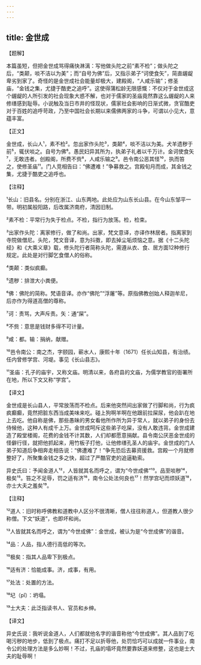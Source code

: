 ```yaml
---
---
---
```

title: 金世成
---




【题解】


本篇虽短，但把金世成骂得痛快淋漓：写他做头陀之前“素不检”；做头陀之后，“类颠，啖不洁以为美”；而“自号为佛”后，又指示弟子“诃使食矢”，简直龌龊卑劣到家了。奇怪的是金世成社会能量却极大，建殿阁，“人咸乐输”；修圣庙，“金钱之集，尤捷于酷吏之追呼”。这使得蒲松龄无限感慨：不仅对于金世成这个龌龊的人所引发的社会现象大惑不解，也对于儒家的圣庙竟然靠这么龌龊的人来修缮感到耻辱。小说触及当日市井的怪现状，儒家社会影响的日渐式微，贪官酷吏对于百姓的追呼苛政，乃至中国社会长期以来儒佛两家的斗争，可谓以小见大，意蕴丰富。

【正文】

金世成，长山人¹，素不检²。忽出家作头陀³，类颠⁴，啖不洁以为美。犬羊遗秽于前⁵，辄伏啖之。自号为佛⁶。愚民妇异其所为，执弟子礼者以千万计。金诃使食矢⁷，无敢违者。创殿阁，所费不赀⁸，人咸乐输之⁹。邑令南公恶其怪¹⁰，执而笞之，使修圣庙¹¹。门人竞相告曰：“佛遭难！”争募救之。宫殿旬月而成，其金钱之集，尤捷于酷吏之追呼也。





【注释】


¹长山：旧县名。分别在浙江、山东两地。此处应为山东长山县。在今山东邹平一带。明初属般阳路，后改属济南府，清因旧制。

²素不检：平常行为失于检点。不检，指行为放荡。检，检束。

³出家作头陀：离家修行，做了和尚。出家，梵文意译，亦译作林居者。指离家到寺院做僧尼。头陀，梵文音译，意为抖擞，即去掉尘垢烦恼之意。据《十二头陀经》和《大乘义章》载，修头陀行者简称头陀，需遵从衣、食、居方面12种修行规定。此处是对行脚乞食僧人的俗称。

⁴类颠：类似疯癫。

⁵遗秽：排泄大小粪便。

⁶佛：佛陀的简称。梵语音译。亦作“佛陀”“浮屠”等。原指佛教创始人释迦牟尼，后亦作为得道高僧的尊称。

⁷诃：责骂，大声斥责。矢：通“屎”。

⁸不赀：意思是钱财多得不可计量。

⁹咸：都。输：捐纳，献赠。

¹⁰邑令南公：南之杰，字颐园，蕲水人，康熙十年（1671）任长山知县，有治绩。任内曾修学宫、河堤。事见《长山县志》。

¹¹圣庙：孔子的庙宇，又称文庙。明清以来，各府县的文庙，为儒学教官的衙署所在地，所以下文又称“学宫”。





【译文】


金世成是长山县人，平常放荡而不检点。后来他突然间出家做了行脚和尚，行为疯疯癫癫，竟然把脏东西当成美味来吃。碰上狗啊羊啊在他跟前拉屎尿，他会趴在地上去吃。他自称是佛，那些愚昧的男女看他所作所为异于常人，就以弟子的身份去侍候他，这种人有成千上万。金世成呵斥这些弟子吃屎，没有人敢违背。金世成建造了殿堂楼阁，花费的金钱不计其数，人们却都愿意捐献。县令南公厌恶金世成的怪僻行径，就把他抓起来，用竹板子打他，让他修缮孔圣人的庙宇。金世成的门人弟子知道后争相奔走相告说：“佛遭难了！”争先恐后去募资援救。宫殿一个月就修整好了，所聚集金钱之多之快，超过了严酷官吏的追逼勒索。

异史氏曰：予闻金道人¹²，人皆就其名而呼之，谓为“今世成佛”¹³。品至啖秽¹⁴，极矣¹⁵。笞之不足辱，罚之适有济¹⁶，南令公处法何良也¹⁷！然学宫圮而烦妖道¹⁸，亦士大夫之羞矣¹⁹。





【注释】


¹²道人：旧时称呼佛教和道教中人区分不很清晰，僧人往往称道人，但道教人很少称僧。下文“妖道”，也即坏和尚。

¹³人皆就其名而呼之，谓为“今世成佛”：金世成，被认为是“今世成佛”的谐音。

¹⁴品：人品，指人德行高低的等次。

¹⁵极矣：指其人品卑下到极点。

¹⁶适有济：恰能成事。济，成事，有用。

¹⁷处法：处置的方法。

¹⁸圮（pǐ）：坍塌。

¹⁹士大夫：此泛指读书人、官员和乡绅。





【译文】


异史氏说：我听说金道人，人们都就他名字的谐音称他“今世成佛”。其人品到了吃喝污秽的地步，低到了极点。痛打不足以折辱他，处罚恰巧可以成就一件事业，南令公的处理方法是多么妙啊！不过，孔庙的塌坏竟然要靠妖道来修整，这也是士大夫的耻辱啊！